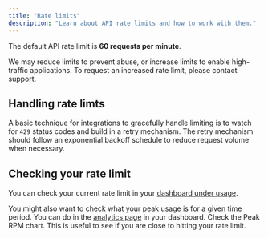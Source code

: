 ```yaml
---
title: "Rate limits"
description: "Learn about API rate limits and how to work with them."
---
```


The default API rate limit is **60 requests per minute**.

We may reduce limits to prevent abuse, or increase limits to enable high-traffic applications. To request an increased rate limit, please contact support.

## Handling rate limts

A basic technique for integrations to gracefully handle limiting is to watch for `429` status codes and build in a retry mechanism. The retry mechanism should follow an exponential backoff schedule to reduce request volume when necessary.

## Checking your rate limit

You can check your current rate limit in your [dashboard under usage](https://moderationapi.com/app/usage).

You might also want to check what your peak usage is for a given time period. You can do in the [analytics page](https://moderationapi.com/app/analytics) in your dashboard. Check the Peak RPM chart. This is useful to see if you are close to hitting your rate limit.
